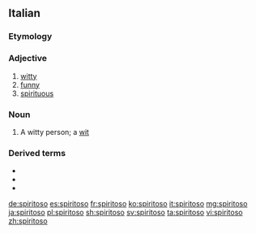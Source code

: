==Italian==

===Etymology===
{{suffix|spirito|oso|lang=it}}

===Adjective===
{{it-adj|spiritos}}

# [[witty]]
# [[funny]]
# [[spirituous]]

===Noun===
{{it-noun|m|f=spiritosa}}

# A witty person; a [[wit]]

===Derived terms===
* {{l|it|spiritosaggine}}
* {{l|it|spiritosamente}}
* {{l|it|spiritosità}}

[[de:spiritoso]]
[[es:spiritoso]]
[[fr:spiritoso]]
[[ko:spiritoso]]
[[it:spiritoso]]
[[mg:spiritoso]]
[[ja:spiritoso]]
[[pl:spiritoso]]
[[sh:spiritoso]]
[[sv:spiritoso]]
[[ta:spiritoso]]
[[vi:spiritoso]]
[[zh:spiritoso]]